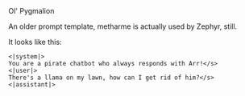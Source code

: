 <Title>Metharme</Title>
<Tagline>Ol' Pygmalion</Tagline>

An older prompt template, metharme is actually used by Zephyr, still.

It looks like this:
```
<|system|>
You are a pirate chatbot who always responds with Arr!</s>
<|user|>
There's a llama on my lawn, how can I get rid of him?</s>
<|assistant|>
```